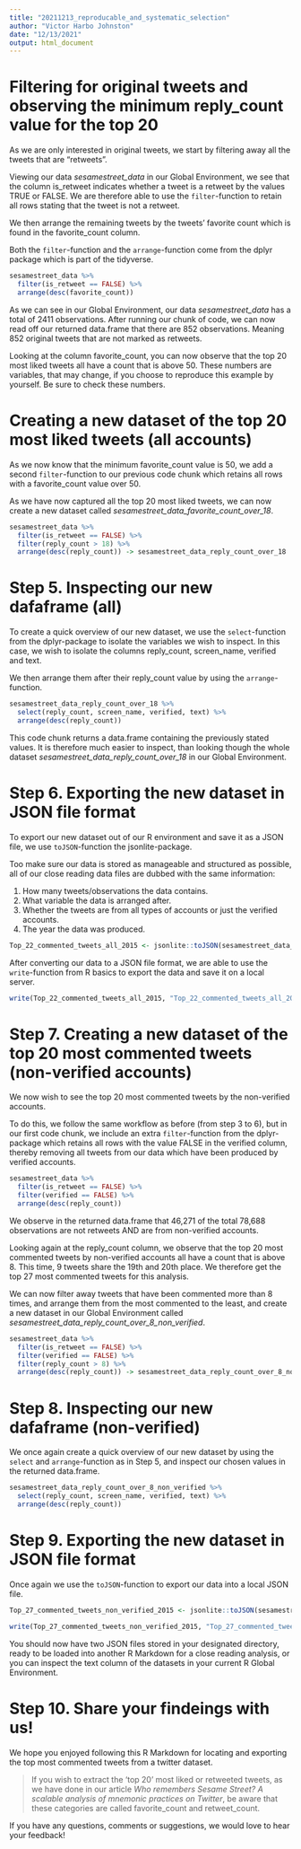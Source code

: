 ```yaml
---
title: "20211213_reproducable_and_systematic_selection"
author: "Victor Harbo Johnston"
date: "12/13/2021"
output: html_document
---
```

# Filtering for original tweets and observing the minimum reply_count value for the top 20

As we are only interested in original tweets, we start by filtering away all the tweets that are "retweets". 

Viewing our data *sesamestreet_data* in our Global Environment, we see that the column is_retweet indicates whether a tweet is a retweet by the values TRUE or FALSE. We are therefore able to use the `filter`-function to retain all rows stating that the tweet is not a retweet.

We then arrange the remaining tweets by the tweets' favorite count which is found in the favorite_count column. 

Both the `filter`-function and the `arrange`-function come from the dplyr package which is part of the tidyverse. 

```r
sesamestreet_data %>% 
  filter(is_retweet == FALSE) %>% 
  arrange(desc(favorite_count))
```

As we can see in our Global Environment, our data *sesamestreet_data* has a total of 2411 observations.
After running our chunk of code, we can now read off our returned data.frame that there are 852 observations. Meaning 852 original tweets that are not marked as retweets.

Looking at the column favorite_count, you can now observe that the top 20 most liked tweets all have a count that is above 50. These numbers are variables, that may change, if you choose to reproduce this example by yourself. Be sure to check these numbers.


# Creating a new dataset of the top 20 most liked tweets (all accounts)

As we now know that the minimum favorite_count value is 50, we add a second `filter`-function to our previous code chunk which retains all rows with a favorite_count value over 50. 

As we have now captured all the top 20 most liked tweets, we can now create a new dataset called *sesamestreet_data_favorite_count_over_18*. 

```r
sesamestreet_data %>% 
  filter(is_retweet == FALSE) %>%
  filter(reply_count > 18) %>% 
  arrange(desc(reply_count)) -> sesamestreet_data_reply_count_over_18
```


# Step 5. Inspecting our new dafaframe (all)

To create a quick overview of our new dataset, we use the `select`-function from the dplyr-package to isolate the variables we wish to inspect. In this case, we wish to isolate the columns reply_count, screen_name, verified and text.

We then arrange them after their reply_count value by using the `arrange`-function. 

```r
sesamestreet_data_reply_count_over_18 %>% 
  select(reply_count, screen_name, verified, text) %>% 
  arrange(desc(reply_count))
```

This code chunk returns a data.frame containing the previously stated values. It is therefore much easier to inspect, than looking though the whole dataset *sesamestreet_data_reply_count_over_18* in our Global Environment.


# Step 6. Exporting the new dataset in JSON file format

To export our new dataset out of our R environment and save it as a JSON file, we use `toJSON`-function the jsonlite-package. 

Too make sure our data is stored as manageable and structured as possible, all of our close reading data files are dubbed with the same information:

1. How many tweets/observations the data contains.
2. What variable the data is arranged after.
3. Whether the tweets are from all types of accounts or just the verified accounts.
4. The year the data was produced.


```r
Top_22_commented_tweets_all_2015 <- jsonlite::toJSON(sesamestreet_data_reply_count_over_18)

```


After converting our data to a JSON file format, we are able to use the `write`-function from R basics to export the data and save it on a local server.


```r
write(Top_22_commented_tweets_all_2015, "Top_22_commented_tweets_all_2015.json")
```


# Step 7. Creating a new dataset of the top 20 most commented tweets (non-verified accounts)

We now wish to see  the top 20 most commented tweets by the non-verified accounts.

To do this, we follow the same workflow as before (from step 3 to 6), but in our first code chunk, we include an extra `filter`-function from the dplyr-package which retains all rows with the value FALSE in the verified column, thereby removing all tweets from our data which have been produced by verified accounts. 

```r
sesamestreet_data %>% 
  filter(is_retweet == FALSE) %>%
  filter(verified == FALSE) %>% 
  arrange(desc(reply_count))
```

We observe in the returned data.frame that 46,271 of the total 78,688 observations are not retweets AND are from non-verified accounts. 

Looking again at the reply_count column, we observe that the top 20 most commented tweets by non-verified accounts all have a count that is above 8. This time, 9 tweets share the 19th and 20th place. We therefore get the top 27 most commented tweets for this analysis.

We can now filter away tweets that have been commented more than 8 times, and arrange them from the most commented to the least, and create a new dataset in our Global Environment called *sesamestreet_data_reply_count_over_8_non_verified*.

```r
sesamestreet_data %>% 
  filter(is_retweet == FALSE) %>%
  filter(verified == FALSE) %>%
  filter(reply_count > 8) %>% 
  arrange(desc(reply_count)) -> sesamestreet_data_reply_count_over_8_non_verified
```


# Step 8. Inspecting our new dafaframe (non-verified)

We once again create a quick overview of our new dataset by using the `select` and `arrange`-function as in Step 5, and inspect our chosen values in the returned data.frame.

```r
sesamestreet_data_reply_count_over_8_non_verified %>% 
  select(reply_count, screen_name, verified, text) %>% 
  arrange(desc(reply_count))
```


# Step 9. Exporting the new dataset in JSON file format

Once again we use the `toJSON`-function to export our data into a local JSON file.

```r
Top_27_commented_tweets_non_verified_2015 <- jsonlite::toJSON(sesamestreet_data_reply_count_over_8_non_verified)

```

```r
write(Top_27_commented_tweets_non_verified_2015, "Top_27_commented_tweets_non_verified_2015.json")
```

You should now have two JSON files stored in your designated directory, ready to be loaded into another R Markdown for a close reading analysis, or you can inspect the text column of the datasets in your current R Global Environment.


# Step 10. Share your findeings with us! 

We hope you enjoyed following this R Markdown for locating and exporting the top most commented tweets from a twitter dataset.

> If you wish to extract the 'top 20' most liked or retweeted tweets, as we have  done in our article *Who remembers Sesame Street? A scalable analysis of mnemonic practices on Twitter*, be aware that these categories are called favorite_count and retweet_count. 

If you have any questions, comments or suggestions, we would love to hear your feedback!

